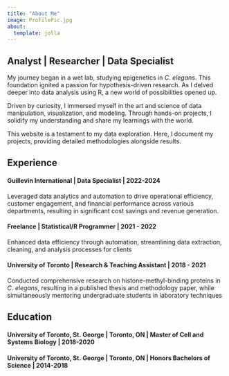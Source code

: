 ```yaml
---
title: "About Me"
image: ProfilePic.jpg
about:
  template: jolla
---
```


##  Analyst \| Researcher \| Data Specialist

My journey began in a wet lab, studying epigenetics in *C. elegans*. This foundation ignited a passion for hypothesis-driven research. As I delved deeper into data analysis using R, a new world of possibilities opened up.

Driven by curiosity, I immersed myself in the art and science of data manipulation, visualization, and modeling. Through hands-on projects, I solidify my understanding and share my learnings with the world.

This website is a testament to my data exploration. Here, I document my projects, providing detailed methodologies alongside results.

## Experience

#### Guillevin International \| Data Specialist \| 2022-2024

Leveraged data analytics and automation to drive operational efficiency, customer engagement, and financial performance across various departments, resulting in significant cost savings and revenue generation.

#### Freelance \| Statistical/R Programmer \| 2021 - 2022

Enhanced data efficiency through automation, streamlining data extraction, cleaning, and analysis processes for clients

#### University of Toronto \| Research & Teaching Assistant \| 2018 - 2021

Conducted comprehensive research on histone-methyl-binding proteins in *C. elegans*, resulting in a published thesis and methodology paper, while simultaneously mentoring undergraduate students in laboratory techniques

## Education

#### University of Toronto, St. George \| Toronto, ON \| Master of Cell and Systems Biology \| 2018-2020

#### University of Toronto, St. George \| Toronto, ON \| Honors Bachelors of Science \| 2014-2018
